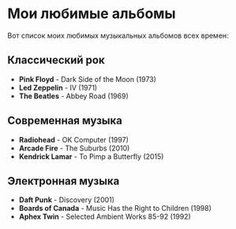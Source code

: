 # Мои любимые альбомы



Вот список моих любимых музыкальных альбомов всех времен:

## Классический рок
- **Pink Floyd** - Dark Side of the Moon (1973)
- **Led Zeppelin** - IV (1971)
- **The Beatles** - Abbey Road (1969)

## Современная музыка
- **Radiohead** - OK Computer (1997)
- **Arcade Fire** - The Suburbs (2010)
- **Kendrick Lamar** - To Pimp a Butterfly (2015)

## Электронная музыка
- **Daft Punk** - Discovery (2001)
- **Boards of Canada** - Music Has the Right to Children (1998)
- **Aphex Twin** - Selected Ambient Works 85-92 (1992)
